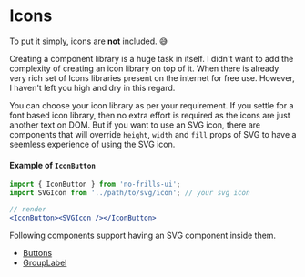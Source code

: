 
<Meta title="Get Started/Icons" />

# Icons

To put it simply, icons are **not** included. 😅

Creating a component library is a huge task in itself. I didn't want to add the complexity of creating an icon library
on top of it. When there is already very rich set of Icons libraries present on the internet for free use. However, I
haven't left you high and dry in this regard.

You can choose your icon library as per your requirement. If you settle for a font based icon library, then no extra
effort is required as the icons are just another text on DOM. But if you want to use an SVG icon, there are components that
will override `height`, `width` and `fill` props of SVG to have a seemless experience of using the SVG icon.

#### Example of `IconButton`

```jsx
import { IconButton } from 'no-frills-ui';
import SVGIcon from '../path/to/svg/icon'; // your svg icon

// render
<IconButton><SVGIcon /></IconButton>
```

Following components support having an SVG component inside them.

- [Buttons](/?path=/docs/declarative-components-button--page)
- [GroupLabel](/?path=/docs/declarative-components-group--page)

